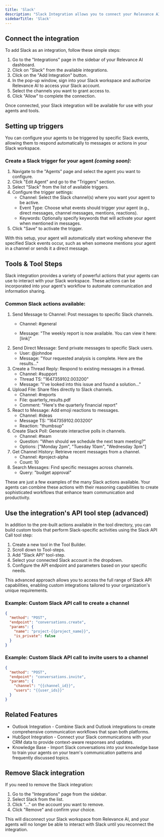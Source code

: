 ```yaml
---
title: 'Slack'
description: "Slack Integration allows you to connect your Relevance AI agents with Slack, enabling seamless communication between your AI workforce and your team's Slack workspace."
sidebarTitle: 'Slack'
---
```




## Connect the integration

To add Slack as an integration, follow these simple steps:

1. Go to the "Integrations" page in the sidebar of your Relevance AI dashboard.
2. Click on "Slack" from the available integrations.
3. Click on the "Add Integration" button.
4. In the pop-up window, sign into your Slack workspace and authorize Relevance AI to access your Slack account.
5. Select the channels you want to grant access to.
6. Click "Allow" to complete the connection.

Once connected, your Slack integration will be available for use with your agents and tools.

## Setting up triggers

You can configure your agents to be triggered by specific Slack events, allowing them to respond automatically to messages or actions in your Slack workspace.

### Create a Slack trigger for your agent *(coming soon):*

1. Navigate to the "Agents" page and select the agent you want to configure.
2. Click "Edit Agent" and go to the "Triggers" section.
3. Select "Slack" from the list of available triggers.
4. Configure the trigger settings:
   - Channel: Select the Slack channel(s) where you want your agent to be active.
   - Event Type: Choose what events should trigger your agent (e.g., direct messages, channel messages, mentions, reactions).
   - Keywords: Optionally specify keywords that will activate your agent when mentioned in messages.
5. Click "Save" to activate the trigger.

With this setup, your agent will automatically start working whenever the specified Slack events occur, such as when someone mentions your agent in a channel or sends it a direct message.

## Tools & Tool Steps

Slack integration provides a variety of powerful actions that your agents can use to interact with your Slack workspace. These actions can be incorporated into your agent's workflow to automate communication and information sharing.

### Common Slack actions available:

1. Send Message to Channel: Post messages to specific Slack channels.
   - Channel: #general

   - Message: "The weekly report is now available. You can view it here: [link]"
2. Send Direct Message: Send private messages to specific Slack users.
   - User: @johndoe
   - Message: "Your requested analysis is complete. Here are the results..."
3. Create a Thread Reply: Respond to existing messages in a thread.
   - Channel: #support
   - Thread TS: "1647359102.003200"
   - Message: "I've looked into this issue and found a solution..."
4. Upload File: Share files directly to Slack channels.
   - Channel: #reports
   - File: quarterly_results.pdf
   - Comment: "Here's the quarterly financial report"
5. React to Message: Add emoji reactions to messages.
   - Channel: #ideas
   - Message TS: "1647359102.003200"
   - Reaction: "thumbsup"
6. Create Slack Poll: Generate interactive polls in channels.
   - Channel: #team
   - Question: "When should we schedule the next team meeting?"
   - Options: ["Monday 2pm", "Tuesday 10am", "Wednesday 3pm"]
7. Get Channel History: Retrieve recent messages from a channel.
   - Channel: #project-alpha
   - Count: 10
8. Search Messages: Find specific messages across channels.
   - Query: "budget approval"

These are just a few examples of the many Slack actions available. Your agents can combine these actions with their reasoning capabilities to create sophisticated workflows that enhance team communication and productivity.

## Use the integration's API tool step (advanced)

In addition to the pre-built actions available in the tool directory, you can build custom tools that perform Slack-specific activities using the Slack API Call tool step:

1. Create a new tool in the Tool Builder.
2. Scroll down to Tool-steps.
3. Add "Slack API" tool-step.
4. Select your connected Slack account in the dropdown.
5. Configure the API endpoint and parameters based on your specific needs.

This advanced approach allows you to access the full range of Slack API capabilities, enabling custom integrations tailored to your organization's unique requirements.

### Example: Custom Slack API call to create a channel
```json
{
  "method": "POST",
  "endpoint": "conversations.create",
  "params": {
    "name": "project-{{project_name}}",
    "is_private": false
  }
}
```

### Example: Custom Slack API call to invite users to a channel

```json
{
  "method": "POST",
  "endpoint": "conversations.invite",
  "params": {
    "channel": "{{channel_id}}",
    "users": "{{user_ids}}"
  }
}
```

## Related Features

* Outlook Integration - Combine Slack and Outlook integrations to create comprehensive communication workflows that span both platforms.
* HubSpot Integration - Connect your Slack communications with your CRM data to provide context-aware responses and updates.
* Knowledge Base - Import Slack conversations into your knowledge base to train your agents on your team's communication patterns and frequently discussed topics.

## Remove Slack integration

If you need to remove the Slack integration:

1. Go to the "Integrations" page from the sidebar.
2. Select Slack from the list.
3. Click "..." on the account you want to remove.
4. Click "Remove" and confirm your choice.

This will disconnect your Slack workspace from Relevance AI, and your agents will no longer be able to interact with Slack until you reconnect the integration.
